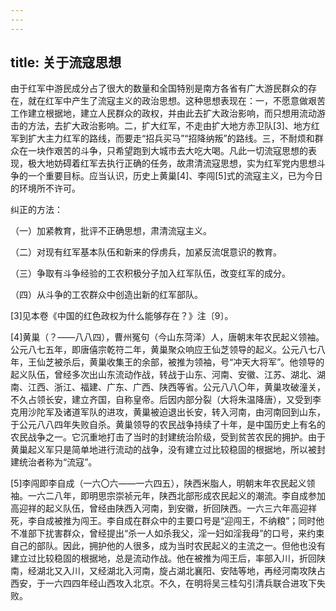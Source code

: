 ```yaml
---
---
---
```

title: 关于流寇思想
---




由于红军中游民成分占了很大的数量和全国特别是南方各省有广大游民群众的存在，就在红军中产生了流寇主义的政治思想。这种思想表现在：一，不愿意做艰苦工作建立根据地，建立人民群众的政权，并由此去扩大政治影响，而只想用流动游击的方法，去扩大政治影响。二，扩大红军，不走由扩大地方赤卫队[3]、地方红军到扩大主力红军的路线，而要走“招兵买马”“招降纳叛”的路线。三，不耐烦和群众在一块作艰苦的斗争，只希望跑到大城市去大吃大喝。凡此一切流寇思想的表现，极大地妨碍着红军去执行正确的任务，故肃清流寇思想，实为红军党内思想斗争的一个重要目标。应当认识，历史上黄巢[4]、李闯[5]式的流寇主义，已为今日的环境所不许可。

纠正的方法：

（一）加紧教育，批评不正确思想，肃清流寇主义。

（二）对现有红军基本队伍和新来的俘虏兵，加紧反流氓意识的教育。

（三）争取有斗争经验的工农积极分子加入红军队伍，改变红军的成分。

（四）从斗争的工农群众中创造出新的红军部队。



[3]见本卷《中国的红色政权为什么能够存在？》注〔9〕。

[4]黄巢（？——八八四），曹州冤句（今山东菏泽）人，唐朝末年农民起义领袖。公元八七五年，即唐僖宗乾符二年，黄巢聚众响应王仙芝领导的起义。公元八七八年，王仙芝被杀后，黄巢收集王的余部，被推为领袖，号“冲天大将军”。他领导的起义队伍，曾经多次出山东流动作战，转战于山东、河南、安徽、江苏、湖北、湖南、江西、浙江、福建、广东、广西、陕西等省。公元八八〇年，黄巢攻破潼关，不久占领长安，建立齐国，自称皇帝。后因内部分裂（大将朱温降唐），又受到李克用沙陀军及诸道军队的进攻，黄巢被迫退出长安，转入河南，由河南回到山东，于公元八八四年失败自杀。黄巢领导的农民战争持续了十年，是中国历史上有名的农民战争之一。它沉重地打击了当时的封建统治阶级，受到贫苦农民的拥护。由于黄巢起义军只是简单地进行流动的战争，没有建立过比较稳固的根据地，所以被封建统治者称为“流寇”。



[5]李闯即李自成（一六〇六——一六四五），陕西米脂人，明朝末年农民起义领袖。一六二八年，即明思宗崇祯元年，陕西北部形成农民起义的潮流。李自成参加高迎祥的起义队伍，曾经由陕西入河南，到安徽，折回陕西。一六三六年高迎祥死，李自成被推为闯王。李自成在群众中的主要口号是“迎闯王，不纳粮”；同时他不准部下扰害群众，曾经提出“杀一人如杀我父，淫一妇如淫我母”的口号，来约束自己的部队。因此，拥护他的人很多，成为当时农民起义的主流之一。但他也没有建立过比较稳固的根据地，总是流动作战。他在被推为闯王后，率部入川，折回陕南，经湖北又入川，又经湖北入河南，旋占湖北襄阳、安陆等地，再经河南攻陕占西安，于一六四四年经山西攻入北京。不久，在明将吴三桂勾引清兵联合进攻下失败。